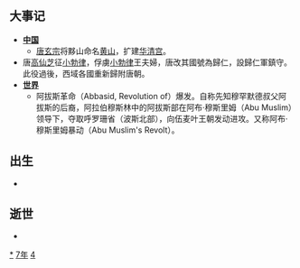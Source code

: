 {{yearTOC|747|唐'''[[天寶_(唐玄宗)|天寶]]六載'''；日本'''[[天平_(聖武天皇)|天平]]十九年'''；渤海国'''[[大興_(大欽茂)|大興]]十年'''}}

== 大事记 ==
*'''[[中国|中国]]'''
**[[唐玄宗|唐玄宗]]将黟山命名[[黄山|黄山]]，扩建[[华清宫|华清宫]]。
*唐[[高仙芝|高仙芝]]征[[小勃律|小勃律]]，俘虜[[小勃律|小勃律]]王夫婦，唐改其國號為歸仁，設歸仁軍鎮守。此役過後，西域各國重新歸附唐朝。 
*'''[[世界|世界]]'''
** 阿拔斯革命（Abbasid, Revolution of）爆发。自称先知穆罕默德叔父阿拔斯的后裔，阿拉伯穆斯林中的阿拔斯部在阿布·穆斯里姆（Abu Muslim）领导下，夺取呼罗珊省（波斯北部），向伍麦叶王朝发动进攻。又称阿布·穆斯里姆暴动（Abu Muslim's Revolt）。

== 出生 ==
*

== 逝世 ==
{{Wikisource year mention}}
*

[[Category:747年|*]]
[[Category:740年代|7年]]
[[Category:8世纪各年|4]]